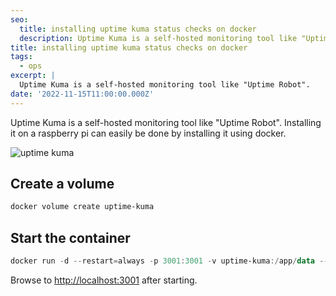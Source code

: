 ```yaml
---
seo:
  title: installing uptime kuma status checks on docker
  description: Uptime Kuma is a self-hosted monitoring tool like "Uptime Robot".
title: installing uptime kuma status checks on docker
tags:
  - ops
excerpt: |
  Uptime Kuma is a self-hosted monitoring tool like "Uptime Robot".
date: '2022-11-15T11:00:00.000Z'
---
```


Uptime Kuma is a self-hosted monitoring tool like "Uptime Robot". Installing it
on a raspberry pi can easily be done by installing it using docker.

![uptime kuma](/uploads/wiki/installing-uptime-kuma-status-checks-on-docker/68747470733a2f2f757074696d652e6b756d612e7065742f696d672f6461726b2e6a7067_rgm89c.jpg 'uptime kuma')

## Create a volume

```powershell
docker volume create uptime-kuma
```

## Start the container

```powershell
docker run -d --restart=always -p 3001:3001 -v uptime-kuma:/app/data --name uptime-kuma louislam/uptime-kuma:1
```

Browse to [http://localhost:3001](http://localhost:3001/) after starting.
